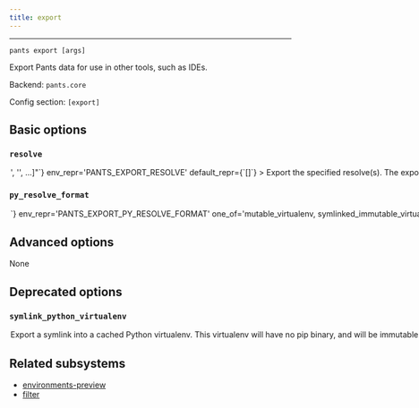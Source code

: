 ```yaml
---
title: export
---
```



---

```
pants export [args]
```

Export Pants data for use in other tools, such as IDEs.

Backend: <span className="color--primary">`pants.core`</span>

Config section: <span className="color--primary">`[export]`</span>

<span className={styles.options}>

## Basic options

### `resolve`

<Option
  cli_repr={`--export-resolve="['<str>', '<str>', ...]"`}
  env_repr='PANTS_EXPORT_RESOLVE'
  default_repr={`[]`}
>
Export the specified resolve(s). The export format is backend-specific, e.g., Python resolves are exported as virtualenvs.
</Option>

### `py_resolve_format`

<Option
  cli_repr={`--export-py-resolve-format=<PythonResolveExportFormat>`}
  env_repr='PANTS_EXPORT_PY_RESOLVE_FORMAT'
  one_of='mutable_virtualenv, symlinked_immutable_virtualenv'
  default_repr={`mutable_virtualenv`}
>
Export Python resolves using this format. Options are:
  - mutable_virtualenv: Export a standalone mutable virtualenv that you can
```
further modify.
```

  - symlinked_immutable_virtualenv: Export a symlink into a cached Python virtualenv.
```
This virtualenv will have no pip binary, and will be immutable. Any attempt to
modify it will corrupt the cache! It may, however, take significantly less time
to export than a standalone, mutable virtualenv.
```
</Option>

## Advanced options

None

## Deprecated options

### `symlink_python_virtualenv`

<Option
  cli_repr={`--[no-]export-symlink-python-virtualenv`}
  env_repr='PANTS_EXPORT_SYMLINK_PYTHON_VIRTUALENV'
  default_repr={`False`}
  removal_version='2.20.0.dev0'
  removal_hint={'Set the `[export].py_resolve_format` option to \'symlinked_immutable_virtualenv\''}
>
Export a symlink into a cached Python virtualenv.  This virtualenv will have no pip binary, and will be immutable. Any attempt to modify it will corrupt the cache!  It may, however, take significantly less time to export than a standalone, mutable virtualenv will.
</Option>

## Related subsystems

- [environments-preview](../subsystems/environments-preview.mdx)
- [filter](../subsystems/filter.mdx)

</span>